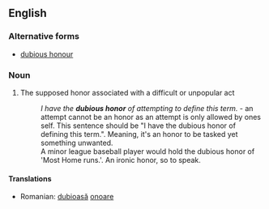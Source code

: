 ==English==

===Alternative forms===
* [[dubious honour]]

===Noun===
{{en-noun|sg=[[dubious]] [[honor]]}}

# The supposed honor associated with a difficult or unpopular act
#: ''I have the '''dubious honor''' of attempting to define this term.'' -  an attempt cannot be an honor as an attempt is only allowed by ones self. This sentence should be "I have the dubious honor of defining this term.". Meaning, it's an honor to be tasked yet something unwanted.
#: A minor league baseball player would hold the dubious honor of 'Most Home runs.'. An ironic honor, so to speak.

====Translations====
{{trans-top|supposed honor}}
* Romanian: [[dubios|dubioasă]] [[onoare]] {{f}}
{{trans-mid}}

{{trans-bottom}}